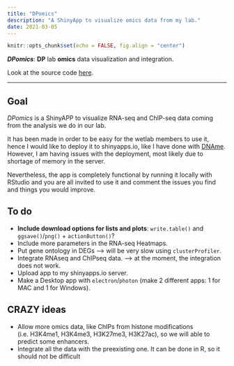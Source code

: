 ```yaml
---
title: "DPomics"
description: "A ShinyApp to visualize omics data from my lab."
date: 2021-03-05
---
```


```r
knitr::opts_chunk$set(echo = FALSE, fig.align = "center")
```

_**DPomics**_: **DP** lab **omics** data visualization and integration. 

Look at the source code [here](https://github.com/amitjavilaventura/DPomics).

---

## Goal

*DPomics* is a ShinyAPP to visualize RNA-seq and ChIP-seq data coming from the analysis we do in our lab. 

It has been made in order to be easy for the wetlab members to use it, hence I would like to deploy it to shinyapps.io, like I have done with [DNAme](https://amitjavilaventura.shinyapps.io/DNAme/). However, I am having issues with the deployment, most likely due to shortage of memory in the server. 

Nevertheless, the app is completely functional by running it locally with RStudio and you are all invited to use it and comment the issues you find and things you would improve.





## To do
* **Include download options for lists and plots**: `write.table()` and `ggsave()`/`png()` + `actionButton()`?
* Include more parameters in the RNA-seq Heatmaps.
* Put gene ontology in DEGs --> will be very slow using `clusterProfiler`.
* Integrate RNAseq and ChIPseq data. --> at the moment,  the integration does not work.
* Upload app to my shinyapps.io server.
* Make a Desktop app with `electron`/`photon` (make 2 different apps: 1 for MAC and 1 for Windows).

## CRAZY ideas

* Allow more omics data, like ChIPs from histone modifications (i.e. H3K4me1, H3K4me3, H3K27me3, H3K27ac), so we will able to predict some enhancers.
* Integrate all the data with the preexisting one. It can be done in R, so it should not be difficult
  